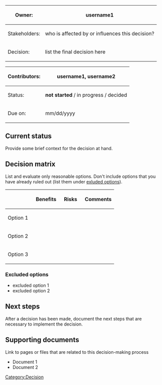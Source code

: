<div class="databox">
<div class="tbl">
{|
|-
!Owner:
|username1
|-
!Stakeholders:
|who is affected by or influences this decision?
|-
!Decision:
|list the final decision here
|}
</div>
<div class="tbl">
{| 
|-
!Contributors:
| username1, username2
|-
!Status:
|'''not started''' / in progress / decided
|-
!Due on:
|mm/dd/yyyy
|}
</div>
</div>
==Current status==
Provide some brief context for the decision at hand.

==Decision matrix==
List and evaluate only reasonable options. Don't include options that you have already ruled out (list them under [[#Exluded options|exluded options]]).
{| class="wikitable pagetemplate" style="width:100%;"
!
!<span class="bi bi-plus-circle-dotted">&nbsp;</span> Benefits
!<span class="bi bi-dash-circle-dotted">&nbsp;</span> Risks
!<span class="bi bi-chat-right-text">&nbsp;</span> Comments
|-
!Option 1
|
|
|
|-
!Option 2
|
|
|
|-
!Option 3
|
|
|
|}

===Excluded options===
*excluded option 1
*excluded option 2

==Next steps==
After a decision has been made, document the next steps that are necessary to implement the decision.
==Supporting documents==
Link to pages or files that are related to this decision-making process 

*Document 1
*Document 2
[[Category:Decision]]